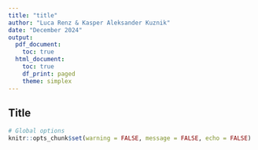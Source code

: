```yaml
---
title: "title"
author: "Luca Renz & Kasper Aleksander Kuznik"
date: "December 2024"
output:
  pdf_document:
    toc: true
  html_document:
    toc: true
    df_print: paged
    theme: simplex
---
```


## Title
```r
# Global options
knitr::opts_chunk$set(warning = FALSE, message = FALSE, echo = FALSE)
```

